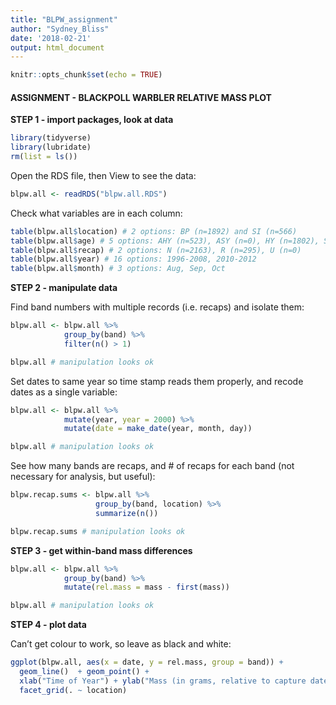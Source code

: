 ```yaml
---
title: "BLPW_assignment"
author: "Sydney_Bliss"
date: '2018-02-21'
output: html_document
---
```


```r
knitr::opts_chunk$set(echo = TRUE)
```

#### ASSIGNMENT - BLACKPOLL WARBLER RELATIVE MASS PLOT  

**STEP 1 - import packages, look at data**

```r
library(tidyverse) 
library(lubridate)
rm(list = ls())
```

Open the RDS file, then View to see the data:
```r
blpw.all <- readRDS("blpw.all.RDS")
```

Check what variables are in each column:
```r
table(blpw.all$location) # 2 options: BP (n=1892) and SI (n=566)
table(blpw.all$age) # 5 options: AHY (n=523), ASY (n=0), HY (n=1802), SY (n=0), and U (n=133)
table(blpw.all$recap) # 2 options: N (n=2163), R (n=295), U (n=0)
table(blpw.all$year) # 16 options: 1996-2008, 2010-2012
table(blpw.all$month) # 3 options: Aug, Sep, Oct 
```

**STEP 2 - manipulate data**  

Find band numbers with multiple records (i.e. recaps) and isolate them:
```r
blpw.all <- blpw.all %>%
            group_by(band) %>% 
            filter(n() > 1) 

blpw.all # manipulation looks ok
```

Set dates to same year so time stamp reads them properly, and recode dates as a single variable:
```r
blpw.all <- blpw.all %>%
            mutate(year, year = 2000) %>% 
            mutate(date = make_date(year, month, day))

blpw.all # manipulation looks ok
```

See how many bands are recaps, and # of recaps for each band (not necessary for analysis, but useful):
```r
blpw.recap.sums <- blpw.all %>%
                   group_by(band, location) %>%
                   summarize(n())

blpw.recap.sums # manipulation looks ok
```

**STEP 3 - get within-band mass differences**
```r
blpw.all <- blpw.all %>% 
            group_by(band) %>% 
            mutate(rel.mass = mass - first(mass))

blpw.all # manipulation looks ok
```

**STEP 4 - plot data**

Can't get colour to work, so leave as black and white:
```r
ggplot(blpw.all, aes(x = date, y = rel.mass, group = band)) +
  geom_line()  + geom_point() +
  xlab("Time of Year") + ylab("Mass (in grams, relative to capture date)")  +
  facet_grid(. ~ location) 
```



